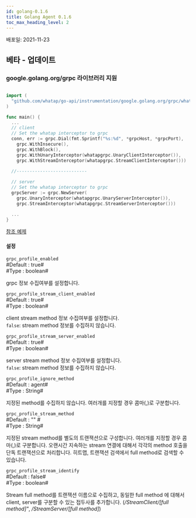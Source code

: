 ```yaml
---
id: golang-0.1.6
title: Golang Agent 0.1.6
toc_max_heading_level: 2
---
```



배포일: 2021-11-23

## 베타 - 업데이트

### google.golang.org/grpc 라이브러리 지원

```go title='설치 안내'

import (
  "github.com/whatap/go-api/instrumentation/google.golang.org/grpc/whatapgrpc"
)

func main() {
  ...
  // client
  // Set the whatap interceptor to grpc
  conn, err := grpc.Dial(fmt.Sprintf("%s:%d", *grpcHost, *grpcPort),
    grpc.WithInsecure(),
    grpc.WithBlock(),
    grpc.WithUnaryInterceptor(whatapgrpc.UnaryClientInterceptor()),
    grpc.WithStreamInterceptor(whatapgrpc.StreamClientInterceptor()))
      
  //---------------------------

  // server
  // Set the whatap interceptor to grpc
  grpcServer := grpc.NewServer(
    grpc.UnaryInterceptor(whatapgrpc.UnaryServerInterceptor()),
    grpc.StreamInterceptor(whatapgrpc.StreamServerInterceptor()))

  ...
}
```

[참조 예제](https://github.com/whatap/go-api-example/tree/main/google.golang.org/grpc)


#### 설정

`grpc_profile_enabled`  
#Default : true#  
#Type : boolean# 

grpc 정보 수집여부를 설정합니다. 

`grpc_profile_stream_client_enabled`  
#Default : true#  
#Type : boolean#  

client stream method 정보 수집여부를 설정합니다.  
`false`: stream method 정보를 수집하지 않습니다. 

`grpc_profile_stream_server_enabled`  
#Default : true#  
#Type : boolean#  

server stream method 정보 수집여부를 설정합니다.  
`false`: stream method 정보를 수집하지 않습니다. 

`grpc_profile_ignore_method`  
#Default : agent#  
#Type : String# 

지정된 method를 수집하지 않습니다. 여러개를 지정할 경우 콤마(,)로 구분합니다.

`grpc_profile_stream_method`  
#Default : "" #  
#Type : String# 

지정된 stream method를 별도의 트랜잭션으로 구성합니다. 여러개를 지정할 경우 콤마(,)로 구분합니다. 오랜시간 지속하는 stream 연결에 대해서 각각의 method 호출을 단독 트랜잭션으로 처리합니다. 히트맵, 트랜잭션 검색에서 full method로 검색할 수 있습니다. 

`grpc_profile_stream_identify`  
#Default : false#  
#Type : boolean#  

Stream full method를 트랜잭션 이름으로 수집하고, 동일한 full method 에 대해서 client, server를 구분할 수 있는 접두사를 추가합니다. (*/StreamClient/[full method]"*, */StreamServer/[full method]*)

